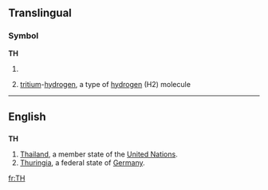 {{also|Th|-th|th'|.th}}
==Translingual==

===Symbol===
'''TH'''

# {{SI-unit|tera|henry|[[electrical inductance]]}}
# {{chemistry}} [[tritium]]-[[hydrogen]], a type of [[hydrogen]] (H2) molecule

----

==English==

==={{abbreviation}}===
'''TH'''

# [[Thailand]], a member state of the [[United Nations]].
# [[Thuringia]], a federal state of [[Germany]].

[[fr:TH]]